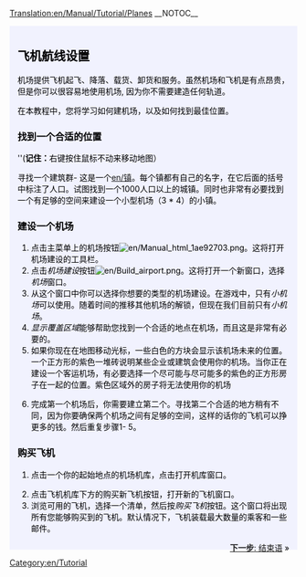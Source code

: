 [[Translation:en/Manual/Tutorial/Planes]]
__NOTOC__
{{en/Tabs|5|4
|zh/Manual/Tutorial/教程|1. 开始<!--
-->|zh/Manual/Tutorial/教程/公路运输|2. 公路运输<!--
-->|zh/Manual/Tutorial/教程/铁路运输|3. 铁路运输<!--
-->|zh/Manual/Tutorial/教程/航空运输|4. 航空运输<!--
-->|zh/Manual/Tutorial/教程/结束语|5. 结束语}}
<div style="padding:.5em 1em 1em 1em; border-top:none; background-color:#f1f2fe; color:#000;">
{{zh/教程}}
==飞机航线设置==
机场提供飞机起飞、降落、载货、卸货和服务。虽然机场和飞机是有点昂贵，但是你可以很容易地使用机场, 因为你不需要建造任何轨道。

在本教程中，您将学习如何建机场，以及如何找到最佳位置。
{{en/Phototable|[[File:en/airport s.png]]|小型机场 (3*4)|none}}

===找到一个合适的位置===
''('''记住：'''右键按住鼠标不动来移动地图）

寻找一个建筑群- 这是一个[[en/镇]]。每个镇都有自己的名字，在它后面的括号中标注了人口。试图找到一个1000人口以上的城镇。同时也非常有必要找到一个有足够的空间来建设一个小型机场（3 * 4）的小镇。
===建设一个机场===
#点击主菜单上的机场按钮[[File:en/Manual html 1ae92703.png]]。这将打开机场建设的工具栏。
#点击''机场建设''按钮[[File:en/Build airport.png]]。这将打开一个新窗口，选择''机场''窗口。
#从这个窗口中你可以选择你想要的类型的机场建设。在游戏中，只有''小机场''可以使用。随着时间的推移其他机场的解锁，但现在我们目前只有''小机场''。
#''显示覆盖区域''能够帮助您找到一个合适的地点在机场，而且这是非常有必要的。
#如果你现在在地图移动光标，一些白色的方块会显示该机场未来的位置。一个正方形的紫色一堆砖说明某些企业或建筑会使用你的机场。当你正在建设一个客运机场，有必要选择一个尽可能与尽可能多的紫色的正方形房子在一起的位置。紫色区域外的房子将无法使用你的机场
{{en/Phototable|[[File:en/Build-airport-3.png|400px]]|一个合适的位置建设机场.|none|6=:}}
<ol start="6">
<li>完成第一个机场后，你需要建立第二个。寻找第二个合适的地方稍有不同，因为你要确保两个机场之间有足够的空间，这样的话你的飞机可以挣更多的钱。然后重复步骤1- 5。
</ol>

===购买飞机===
#点击一个你的起始地点的机场机库，点击打开机库窗口。
{{en/Phototable|[[File:zh/Step1aircraft.png]]|机库窗口.|none|6=:}}
<ol start="2">
<li>点击飞机机库下方的购买新飞机按钮，打开新的飞机窗口。
<li>浏览可用的飞机，选择一个清单，然后按''购买飞机''按钮。这个窗口将出现所有您能够购买到的飞机。默认情况下，飞机装载最大数量的乘客和一些邮件。
</ol>
<span style="float: right">[[zh/Manual/Tutorial/教程/结束语|'''下一步''': 结束语]] &raquo;</span>
</div>
[[Category:en/Tutorial]]